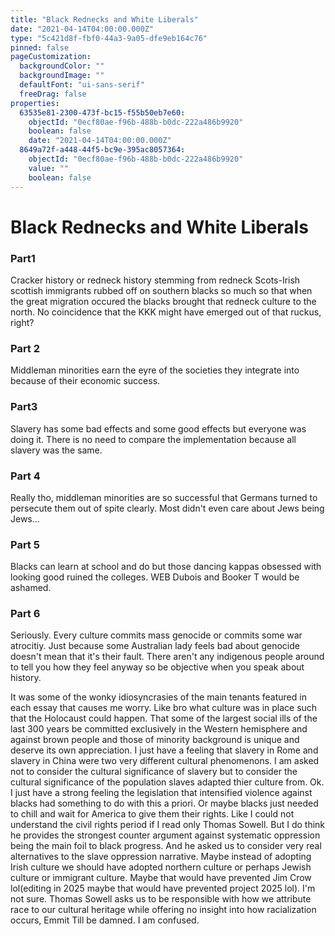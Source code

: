 ```yaml
---
title: "Black Rednecks and White Liberals"
date: "2021-04-14T04:00:00.000Z"
type: "5c421d8f-fbf0-44a3-9a05-dfe9eb164c76"
pinned: false
pageCustomization:
  backgroundColor: ""
  backgroundImage: ""
  defaultFont: "ui-sans-serif"
  freeDrag: false
properties:
  63535e81-2300-473f-bc15-f55b50eb7e60:
    objectId: "0ecf80ae-f96b-488b-b0dc-222a486b9920"
    boolean: false
    date: "2021-04-14T04:00:00.000Z"
  8649a72f-a448-44f5-bc9e-395ac8057364:
    objectId: "0ecf80ae-f96b-488b-b0dc-222a486b9920"
    value: ""
    boolean: false
---
```


# Black Rednecks and White Liberals

### Part1

Cracker history or redneck history stemming from redneck Scots-Irish scottish immigrants rubbed off on southern blacks so much so that
when the great migration occured the blacks brought that redneck culture to the north. No coincidence that the KKK might have emerged out of that ruckus, right?

### Part 2

Middleman minorities earn the eyre of the societies they integrate into because of their economic success.

### Part3

Slavery has some bad effects and some good effects but everyone was doing it. There is no need to compare the implementation because all slavery was the same.

### Part 4

Really tho, middleman minorities are so successful that Germans turned to persecute them out of spite clearly. Most didn't even care about Jews being Jews...

### Part 5

Blacks can learn at school and do but those dancing kappas obsessed with looking good ruined the colleges. WEB Dubois and Booker T would be ashamed.

### Part 6

Seriously. Every culture commits mass genocide or commits some war atrocitiy. Just because some Australian lady feels bad about genocide doesn't mean that it's their
fault. There aren't any indigenous people around to tell you how they feel anyway so be objective when you speak about history.

It was some of the wonky idiosyncrasies of the main tenants featured in each essay that causes me worry. Like bro what culture was in place such that the Holocaust could
happen. That some of the largest social ills of the last 300 years be committed exclusively in the Western hemisphere and against brown people and those of minority
background is unique and deserve its own appreciation. I just have a feeling that slavery in Rome and slavery in China were two very different cultural phenomenons.
I am asked not to consider the cultural significance of slavery but to consider the cultural significance of the population slaves adapted thier culture from. Ok.
I just have a strong feeling the legislation that intensified violence against blacks had something to do with this a priori. Or maybe blacks just needed to chill and
wait for America to give them their rights. Like I could not understand the civil rights period if I read only Thomas Sowell. But I do think he provides the strongest counter
argument against systematic oppression being the main foil to black progress. And he asked us to consider very real alternatives to the slave oppression narrative. Maybe
instead of adopting Irish culture we should have adopted northern culture or perhaps Jewish culture or immigrant culture. Maybe that would have prevented Jim Crow lol(editing in
2025 maybe that would have prevented project 2025 lol). I'm not sure. Thomas Sowell asks us to be responsible with how we attribute race to our cultural heritage while
offering no insight into how racialization occurs, Emmit Till be damned. I am confused.
